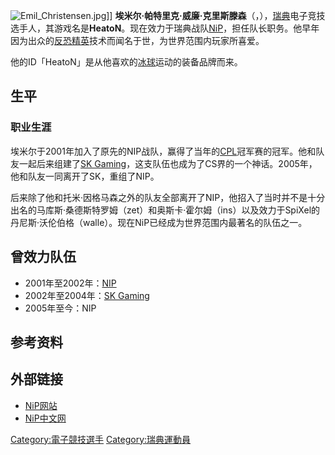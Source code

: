 {{Unreferenced|time=2021-08-28T11:45:16+00:00}}
[[File:Emil_Christensen.jpg|thumb]]]]
'''埃米尔·帕特里克·威廉·克里斯滕森'''（{{lang-sv|Emil Pathric William Christensen}}，{{bd|1985年|6月14日|catIdx=C}}），[[瑞典|瑞典]]电子竞技选手人，其游戏名是'''HeatoN'''。现在效力于瑞典战队[[睡衣忍者|NiP]]，担任队长职务。他早年因为出众的[[反恐精英|反恐精英]]技术而闻名于世，为世界范围内玩家所喜爱。

他的ID「HeatoN」是从他喜欢的[[冰球|冰球]]运动的装备品牌而来。

== 生平 ==
=== 职业生涯 ===
埃米尔于2001年加入了原先的NIP战队，赢得了当年的[[CPL|CPL]]冠军赛的冠军。他和队友一起后来组建了[[SK_（战队）|SK Gaming]]，这支队伍也成为了CS界的一个神话。2005年，他和队友一同离开了SK，重组了NIP。

后来除了他和托米·因格马森之外的队友全部离开了NIP，他招入了当时并不是十分出名的马库斯·桑德斯特罗姆（zet）和奥斯卡·霍尔姆（ins）以及效力于SpiXel的丹尼斯·沃伦伯格（walle）。现在NiP已经成为世界范围内最著名的队伍之一。

== 曾效力队伍 ==
* 2001年至2002年：[[NIP|NIP]]
* 2002年至2004年：[[SK_（战队）|SK Gaming]]
* 2005年至今：NIP

== 参考资料 ==
{{reflist}}

== 外部链接 ==
* [http://www.nip-gaming.com NiP网站]{{Wayback|url=http://www.nip-gaming.com/ |date=20080704082010 }}
* [http://www.nip-gaming.cn NiP中文网] {{Wayback|url=http://www.nip-gaming.cn/ |date=20071015034618 }}

{{Authority control}}
{{DEFAULTSORT:Christensen, Emil}}
[[Category:電子競技選手|Category:電子競技選手]]
[[Category:瑞典運動員|Category:瑞典運動員]]

{{Sweden-bio-stub}}